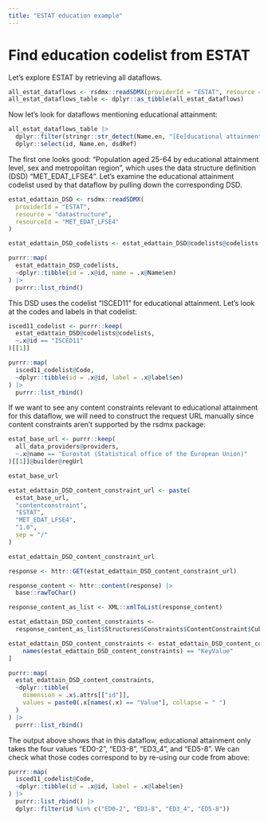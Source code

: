 ```yaml
---
title: "ESTAT education example"
---
```


# Find education codelist from ESTAT

Let's explore ESTAT by retrieving all dataflows.

```r
all_estat_dataflows <- rsdmx::readSDMX(providerId = "ESTAT", resource = "dataflow")
all_estat_dataflows_table <- dplyr::as_tibble(all_estat_dataflows)
```

Now let's look for dataflows mentioning educational attainment:

```r
all_estat_dataflows_table |> 
  dplyr::filter(stringr::str_detect(Name.en, "[Ee]ducational attainment")) |> 
  dplyr::select(id, Name.en, dsdRef)
```

The first one looks good: "Population aged 25-64 by educational attainment level, sex and metropolitan region", which uses the data structure definition (DSD) "MET_EDAT_LFSE4". Let's examine the educational attainment codelist used by that dataflow by pulling down the corresponding DSD.

```r
estat_edattain_DSD <- rsdmx::readSDMX(
  providerId = "ESTAT",
  resource = "datastructure",
  resourceId = "MET_EDAT_LFSE4"
)

estat_edattain_DSD_codelists <- estat_edattain_DSD@codelists@codelists

purrr::map(
  estat_edattain_DSD_codelists,
  ~dplyr::tibble(id = .x@id, name = .x@Name$en)
) |> 
  purrr::list_rbind()
```

This DSD uses the codelist "ISCED11" for educational attainment. Let's look at the codes and labels in that codelist:

```r
isced11_codelist <- purrr::keep(
  estat_edattain_DSD@codelists@codelists,
  ~.x@id == "ISCED11"
)[[1]]

purrr::map(
  isced11_codelist@Code,
  ~dplyr::tibble(id = .x@id, label = .x@label$en)
) |> 
  purrr::list_rbind()
```

If we want to see any content constraints relevant to educational attainment for this dataflow, we will need to construct the request URL manually since content constraints aren't supported by the rsdmx package:

```r
estat_base_url <- purrr::keep(
  all_data_providers@providers,
  ~.x@name == "Eurostat (Statistical office of the European Union)"
)[[1]]@builder@regUrl

estat_base_url
```

```r
estat_edattain_DSD_content_constraint_url <- paste(
  estat_base_url,
  "contentconstraint",
  "ESTAT",
  "MET_EDAT_LFSE4",
  "1.0",
  sep = "/"
)

estat_edattain_DSD_content_constraint_url
```

```r
response <- httr::GET(estat_edattain_DSD_content_constraint_url)

response_content <- httr::content(response) |> 
  base::rawToChar()

response_content_as_list <- XML::xmlToList(response_content)

estat_edattain_DSD_content_constraints <- 
  response_content_as_list$Structures$Constraints$ContentConstraint$CubeRegion

estat_edattain_DSD_content_constraints <- estat_edattain_DSD_content_constraints[
    names(estat_edattain_DSD_content_constraints) == "KeyValue"
]

purrr::map(
  estat_edattain_DSD_content_constraints,
  ~dplyr::tibble(
    dimension = .x$.attrs[["id"]],
    values = paste0(.x[names(.x) == "Value"], collapse = " ")
  )
) |> 
  purrr::list_rbind()
```

The output above shows that in this dataflow, educational attainment only takes the four values "ED0-2", "ED3-8", "ED3_4", and "ED5-8". We can check what those codes correspond to by re-using our code from above:

```r
purrr::map(
  isced11_codelist@Code,
  ~dplyr::tibble(id = .x@id, label = .x@label$en)
) |> 
  purrr::list_rbind() |> 
  dplyr::filter(id %in% c("ED0-2", "ED3-8", "ED3_4", "ED5-8"))
```
